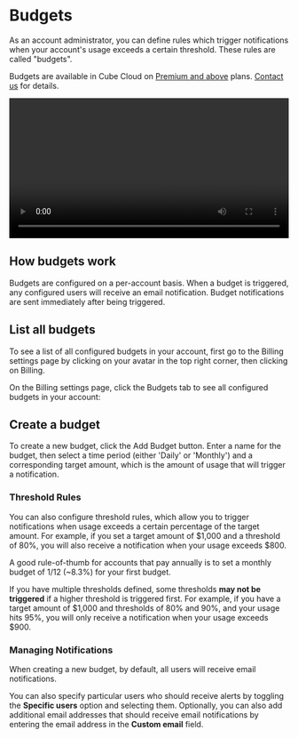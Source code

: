 # Budgets

As an account administrator, you can define rules which trigger notifications
when your account's usage exceeds a certain threshold. These rules are called
"budgets".

<SuccessBox>

Budgets are available in Cube Cloud on
[Premium and above](https://cube.dev/pricing) plans.
[Contact us](https://cube.dev/contact) for details.

</SuccessBox>

<video width="100%" controls>
  <source
    src="https://ucarecdn.com/038cb7bf-babc-4592-9692-9c3a1ee05449/video.mp4"
    type="video/mp4"
  />
</video>

## How budgets work

Budgets are configured on a per-account basis. When a budget is triggered, any configured users
will receive an email notification. Budget notifications are sent immediately after being triggered.

## List all budgets

To see a list of all configured budgets in your account, first go to the Billing settings page by
clicking on your avatar in the top right corner, then clicking on <Btn>Billing</Btn>.

On the Billing settings page, click the <Btn>Budgets</Btn> tab to see all configured budgets in your
account:

<Screenshot
  src="https://ucarecdn.com/fc1e2d41-9778-4f79-b93c-04fb375c69e2/"
/>

## Create a budget

To create a new budget, click the <Btn>Add Budget</Btn> button. Enter a name for the budget,
then select a time period (either 'Daily' or 'Monthly') and a corresponding target amount, which
is the amount of usage that will trigger a notification.

<Screenshot
  src="https://ucarecdn.com/89725881-cefd-48c0-8132-0afa32af30c2/"
  highlight="inset(12% 12.5% 65% 12% round 10px)"
/>

### Threshold Rules

You can also configure threshold rules, which allow you to trigger notifications when usage
exceeds a certain percentage of the target amount. For example, if you set a target amount of
\$1,000 and a threshold of 80%, you will also receive a notification when your usage exceeds \$800.

<Screenshot
  src="https://ucarecdn.com/6f1c03cf-1eaf-41c6-b31e-a4b2d0e586ac/"
  highlight="inset(19% 12.5% 47% 12% round 10px)"
/>

<InfoBox>

A good rule-of-thumb for accounts that pay annually is to set a monthly budget of 1/12 (~8.3%) for your first budget.

</InfoBox>

If you have multiple thresholds defined, some thresholds __may not be triggered__ if a higher threshold
is triggered first. For example, if you have a target amount of \$1,000 and thresholds of 80% and 90%,
and your usage hits 95%, you will only receive a notification when your usage exceeds \$900.

### Managing Notifications

When creating a new budget, by default, all users will receive email notifications.

<Screenshot
  src="https://ucarecdn.com/6f1c03cf-1eaf-41c6-b31e-a4b2d0e586ac/"
  highlight="inset(52.5% 12.5% 16.5% 12% round 10px)"
/>

You can also specify particular users who should receive alerts by
toggling the **Specific users** option and selecting them. Optionally,
you can also add additional email addresses that should receive
email notifications by entering the email address in the **Custom email** field.
